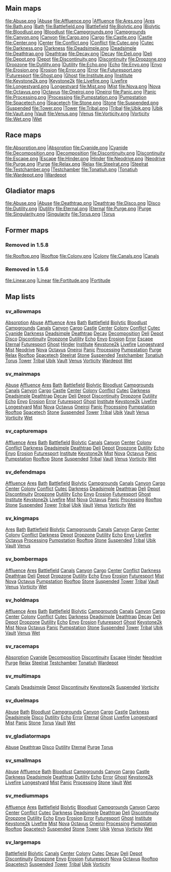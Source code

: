 
==Main maps==

<gallery>
file:Abuse.png |[[Map_Abuse|Abuse]]
file:Affluence.png |[[Map_Affluence|Affluence]]
file:Ares.png |[[Map_Ares|Ares]]
file:Bath.png |[[Map_Bath|Bath]]
file:Battlefield.png |[[Map_Battlefield|Battlefield]]
file:Biolytic.png |[[Map_Biolytic|Biolytic]]
file:Bloodlust.png |[[Map_Bloodlust|Bloodlust]]
file:Campgrounds.png |[[Map_Campgrounds|Campgrounds]]
file:Canyon.png |[[Map_Canyon|Canyon]]
file:Cargo.png |[[Map_Cargo|Cargo]]
file:Castle.png |[[Map_Castle|Castle]]
file:Center.png |[[Map_Center|Center]]
file:Conflict.png |[[Map_Conflict|Conflict]]
file:Cutec.png |[[Map_Cutec|Cutec]]
file:Darkness.png |[[Map_Darkness|Darkness]]
file:Deadsimple.png |[[Map_Deadsimple|Deadsimple]]
file:Deathtrap.png |[[Map_Deathtrap|Deathtrap]]
file:Decay.png |[[Map_Decay|Decay]]
file:Deli.png |[[Map_Deli|Deli]]
file:Depot.png |[[Map_Depot|Depot]]
file:Discontinuity.png |[[Map_Discontinuity|Discontinuity]]
file:Dropzone.png |[[Map_Dropzone|Dropzone]]
file:Dutility.png |[[Map_Dutility|Dutility]]
file:Echo.png |[[Map_Echo|Echo]]
file:Enyo.png |[[Map_Enyo|Enyo]]
file:Erosion.png |[[Map_Erosion|Erosion]]
file:Error.png |[[Map_Error|Error]]
file:Futuresport.png |[[Map_Futuresport|Futuresport]]
file:Ghost.png |[[Map_Ghost|Ghost]]
file:Institute.png |[[Map_Institute|Institute]]
file:Keystone2k.png |[[Map_Keystone2k|Keystone2k]]
file:Livefire.png |[[Map_Livefire|Livefire]]
file:Longestyard.png |[[Map_Longestyard|Longestyard]]
file:Mist.png |[[Map_Mist|Mist]]
file:Nova.png |[[Map_Nova|Nova]]
file:Octavus.png |[[Map_Octavus|Octavus]]
file:Oneiroi.png |[[Map_Oneiroi|Oneiroi]]
file:Panic.png |[[Map_Panic|Panic]]
file:Processing.png |[[Map_Processing|Processing]]
file:Pumpstation.png |[[Map_Pumpstation|Pumpstation]]
file:Spacetech.png |[[Map_Spacetech|Spacetech]]
file:Stone.png |[[Map_Stone|Stone]]
file:Suspended.png |[[Map_Suspended|Suspended]]
file:Tower.png |[[Map_Tower|Tower]]
file:Tribal.png |[[Map_Tribal|Tribal]]
file:Ubik.png |[[Map_Ubik|Ubik]]
file:Vault.png |[[Map_Vault|Vault]]
file:Venus.png |[[Map_Venus|Venus]]
file:Vorticity.png |[[Map_Vorticity|Vorticity]]
file:Wet.png |[[Map_Wet|Wet]]
 </gallery>

==Race maps==
<gallery>
file:Absorption.png |[[Map_Absorption|Absorption]]
file:Cyanide.png |[[Map_Cyanide|Cyanide]]
file:Decomposition.png |[[Map_Decomposition|Decomposition]]
file:Discontinuity.png |[[Map_Discontinuity|Discontinuity]]
file:Escape.png |[[Map_Escape|Escape]]
file:Hinder.png |[[Map_Hinder|Hinder]]
file:Neodrive.png |[[Map_Neodrive|Neodrive]]
file:Purge.png |[[Map_Purge|Purge]]
file:Relax.png |[[Map_Relax|Relax]]
file:Steelrat.png |[[Map_Steelrat|Steelrat]]
file:Testchamber.png |[[Map_Testchamber|Testchamber]]
file:Tonatiuh.png |[[Map_Tonatiuh|Tonatiuh]]
file:Wardepot.png |[[Map_Wardepot|Wardepot]]
 </gallery>

==Gladiator maps==
<gallery>
file:Abuse.png |[[Map_Abuse|Abuse]]
file:Deathtrap.png |[[Map_Deathtrap|Deathtrap]]
file:Disco.png |[[Map_Disco|Disco]]
file:Dutility.png |[[Map_Dutility|Dutility]]
file:Eternal.png |[[Map_Eternal|Eternal]]
file:Purge.png |[[Map_Purge|Purge]]
file:Singularity.png |[[Map_Singularity|Singularity]]
file:Torus.png |[[Map_Torus|Torus]]
 </gallery>

==Former maps==
===Removed in 1.5.8===
<gallery>
file:Rooftop.png |[[Map_Rooftop|Rooftop]]
file:Colony.png |[[Map_Colony|Colony]]
file:Canals.png |[[Map_Canals|Canals]]
</gallery>
===Removed in 1.5.6===
<gallery>
file:Linear.png |[[Map_Linear|Linear]]
file:Fortitude.png |[[Map_Fortitude|Fortitude]]
</gallery>

==Map lists==


===sv_allowmaps===
[[Map_Absorption|Absorption]] [[Map_Abuse|Abuse]] [[Map_Affluence|Affluence]] [[Map_Ares|Ares]] [[Map_Bath|Bath]] [[Map_Battlefield|Battlefield]] [[Map_Biolytic|Biolytic]] [[Map_Bloodlust|Bloodlust]] [[Map_Campgrounds|Campgrounds]] [[Map_Canals|Canals]] [[Map_Canyon|Canyon]] [[Map_Cargo|Cargo]] [[Map_Castle|Castle]] [[Map_Center|Center]] [[Map_Colony|Colony]] [[Map_Conflict|Conflict]] [[Map_Cutec|Cutec]] [[Map_Cyanide|Cyanide]] [[Map_Darkness|Darkness]] [[Map_Deadsimple|Deadsimple]] [[Map_Deathtrap|Deathtrap]] [[Map_Decay|Decay]] [[Map_Decomposition|Decomposition]] [[Map_Deli|Deli]] [[Map_Depot|Depot]] [[Map_Disco|Disco]] [[Map_Discontinuity|Discontinuity]] [[Map_Dropzone|Dropzone]] [[Map_Dutility|Dutility]] [[Map_Echo|Echo]] [[Map_Enyo|Enyo]] [[Map_Erosion|Erosion]] [[Map_Error|Error]] [[Map_Escape|Escape]] [[Map_Eternal|Eternal]] [[Map_Futuresport|Futuresport]] [[Map_Ghost|Ghost]] [[Map_Hinder|Hinder]] [[Map_Institute|Institute]] [[Map_Keystone2k|Keystone2k]] [[Map_Livefire|Livefire]] [[Map_Longestyard|Longestyard]] [[Map_Mist|Mist]] [[Map_Neodrive|Neodrive]] [[Map_Nova|Nova]] [[Map_Octavus|Octavus]] [[Map_Oneiroi|Oneiroi]] [[Map_Panic|Panic]] [[Map_Processing|Processing]] [[Map_Pumpstation|Pumpstation]] [[Map_Purge|Purge]] [[Map_Relax|Relax]] [[Map_Rooftop|Rooftop]] [[Map_Spacetech|Spacetech]] [[Map_Steelrat|Steelrat]] [[Map_Stone|Stone]] [[Map_Suspended|Suspended]] [[Map_Testchamber|Testchamber]] [[Map_Tonatiuh|Tonatiuh]] [[Map_Torus|Torus]] [[Map_Tower|Tower]] [[Map_Tribal|Tribal]] [[Map_Ubik|Ubik]] [[Map_Vault|Vault]] [[Map_Venus|Venus]] [[Map_Vorticity|Vorticity]] [[Map_Wardepot|Wardepot]] [[Map_Wet|Wet]] 
===sv_mainmaps===
[[Map_Abuse|Abuse]] [[Map_Affluence|Affluence]] [[Map_Ares|Ares]] [[Map_Bath|Bath]] [[Map_Battlefield|Battlefield]] [[Map_Biolytic|Biolytic]] [[Map_Bloodlust|Bloodlust]] [[Map_Campgrounds|Campgrounds]] [[Map_Canals|Canals]] [[Map_Canyon|Canyon]] [[Map_Cargo|Cargo]] [[Map_Castle|Castle]] [[Map_Center|Center]] [[Map_Colony|Colony]] [[Map_Conflict|Conflict]] [[Map_Cutec|Cutec]] [[Map_Darkness|Darkness]] [[Map_Deadsimple|Deadsimple]] [[Map_Deathtrap|Deathtrap]] [[Map_Decay|Decay]] [[Map_Deli|Deli]] [[Map_Depot|Depot]] [[Map_Discontinuity|Discontinuity]] [[Map_Dropzone|Dropzone]] [[Map_Dutility|Dutility]] [[Map_Echo|Echo]] [[Map_Enyo|Enyo]] [[Map_Erosion|Erosion]] [[Map_Error|Error]] [[Map_Futuresport|Futuresport]] [[Map_Ghost|Ghost]] [[Map_Institute|Institute]] [[Map_Keystone2k|Keystone2k]] [[Map_Livefire|Livefire]] [[Map_Longestyard|Longestyard]] [[Map_Mist|Mist]] [[Map_Nova|Nova]] [[Map_Octavus|Octavus]] [[Map_Oneiroi|Oneiroi]] [[Map_Panic|Panic]] [[Map_Processing|Processing]] [[Map_Pumpstation|Pumpstation]] [[Map_Rooftop|Rooftop]] [[Map_Spacetech|Spacetech]] [[Map_Stone|Stone]] [[Map_Suspended|Suspended]] [[Map_Tower|Tower]] [[Map_Tribal|Tribal]] [[Map_Ubik|Ubik]] [[Map_Vault|Vault]] [[Map_Venus|Venus]] [[Map_Vorticity|Vorticity]] [[Map_Wet|Wet]] 
===sv_capturemaps===
[[Map_Affluence|Affluence]] [[Map_Ares|Ares]] [[Map_Bath|Bath]] [[Map_Battlefield|Battlefield]] [[Map_Biolytic|Biolytic]] [[Map_Canals|Canals]] [[Map_Canyon|Canyon]] [[Map_Center|Center]] [[Map_Colony|Colony]] [[Map_Conflict|Conflict]] [[Map_Darkness|Darkness]] [[Map_Deadsimple|Deadsimple]] [[Map_Deathtrap|Deathtrap]] [[Map_Deli|Deli]] [[Map_Depot|Depot]] [[Map_Dropzone|Dropzone]] [[Map_Dutility|Dutility]] [[Map_Echo|Echo]] [[Map_Enyo|Enyo]] [[Map_Erosion|Erosion]] [[Map_Futuresport|Futuresport]] [[Map_Institute|Institute]] [[Map_Keystone2k|Keystone2k]] [[Map_Mist|Mist]] [[Map_Nova|Nova]] [[Map_Octavus|Octavus]] [[Map_Panic|Panic]] [[Map_Pumpstation|Pumpstation]] [[Map_Rooftop|Rooftop]] [[Map_Stone|Stone]] [[Map_Suspended|Suspended]] [[Map_Tribal|Tribal]] [[Map_Vault|Vault]] [[Map_Venus|Venus]] [[Map_Vorticity|Vorticity]] [[Map_Wet|Wet]] 
===sv_defendmaps===
[[Map_Affluence|Affluence]] [[Map_Ares|Ares]] [[Map_Bath|Bath]] [[Map_Battlefield|Battlefield]] [[Map_Biolytic|Biolytic]] [[Map_Campgrounds|Campgrounds]] [[Map_Canals|Canals]] [[Map_Canyon|Canyon]] [[Map_Cargo|Cargo]] [[Map_Center|Center]] [[Map_Colony|Colony]] [[Map_Conflict|Conflict]] [[Map_Cutec|Cutec]] [[Map_Darkness|Darkness]] [[Map_Deadsimple|Deadsimple]] [[Map_Deathtrap|Deathtrap]] [[Map_Deli|Deli]] [[Map_Depot|Depot]] [[Map_Discontinuity|Discontinuity]] [[Map_Dropzone|Dropzone]] [[Map_Dutility|Dutility]] [[Map_Echo|Echo]] [[Map_Enyo|Enyo]] [[Map_Erosion|Erosion]] [[Map_Futuresport|Futuresport]] [[Map_Ghost|Ghost]] [[Map_Institute|Institute]] [[Map_Keystone2k|Keystone2k]] [[Map_Livefire|Livefire]] [[Map_Mist|Mist]] [[Map_Nova|Nova]] [[Map_Octavus|Octavus]] [[Map_Panic|Panic]] [[Map_Processing|Processing]] [[Map_Rooftop|Rooftop]] [[Map_Stone|Stone]] [[Map_Suspended|Suspended]] [[Map_Tower|Tower]] [[Map_Tribal|Tribal]] [[Map_Ubik|Ubik]] [[Map_Vault|Vault]] [[Map_Venus|Venus]] [[Map_Vorticity|Vorticity]] [[Map_Wet|Wet]] 
===sv_kingmaps===
[[Map_Ares|Ares]] [[Map_Bath|Bath]] [[Map_Battlefield|Battlefield]] [[Map_Biolytic|Biolytic]] [[Map_Campgrounds|Campgrounds]] [[Map_Canals|Canals]] [[Map_Canyon|Canyon]] [[Map_Cargo|Cargo]] [[Map_Center|Center]] [[Map_Colony|Colony]] [[Map_Conflict|Conflict]] [[Map_Darkness|Darkness]] [[Map_Depot|Depot]] [[Map_Dropzone|Dropzone]] [[Map_Dutility|Dutility]] [[Map_Echo|Echo]] [[Map_Enyo|Enyo]] [[Map_Livefire|Livefire]] [[Map_Octavus|Octavus]] [[Map_Processing|Processing]] [[Map_Pumpstation|Pumpstation]] [[Map_Rooftop|Rooftop]] [[Map_Stone|Stone]] [[Map_Suspended|Suspended]] [[Map_Tribal|Tribal]] [[Map_Ubik|Ubik]] [[Map_Vault|Vault]] [[Map_Venus|Venus]] 
===sv_bombermaps===
[[Map_Affluence|Affluence]] [[Map_Ares|Ares]] [[Map_Battlefield|Battlefield]] [[Map_Canals|Canals]] [[Map_Canyon|Canyon]] [[Map_Cargo|Cargo]] [[Map_Center|Center]] [[Map_Conflict|Conflict]] [[Map_Darkness|Darkness]] [[Map_Deathtrap|Deathtrap]] [[Map_Deli|Deli]] [[Map_Depot|Depot]] [[Map_Dropzone|Dropzone]] [[Map_Dutility|Dutility]] [[Map_Echo|Echo]] [[Map_Enyo|Enyo]] [[Map_Erosion|Erosion]] [[Map_Futuresport|Futuresport]] [[Map_Mist|Mist]] [[Map_Nova|Nova]] [[Map_Octavus|Octavus]] [[Map_Pumpstation|Pumpstation]] [[Map_Rooftop|Rooftop]] [[Map_Stone|Stone]] [[Map_Suspended|Suspended]] [[Map_Tower|Tower]] [[Map_Tribal|Tribal]] [[Map_Vault|Vault]] [[Map_Venus|Venus]] [[Map_Vorticity|Vorticity]] [[Map_Wet|Wet]] 
===sv_holdmaps===
[[Map_Affluence|Affluence]] [[Map_Ares|Ares]] [[Map_Bath|Bath]] [[Map_Battlefield|Battlefield]] [[Map_Biolytic|Biolytic]] [[Map_Campgrounds|Campgrounds]] [[Map_Canals|Canals]] [[Map_Canyon|Canyon]] [[Map_Cargo|Cargo]] [[Map_Center|Center]] [[Map_Colony|Colony]] [[Map_Conflict|Conflict]] [[Map_Cutec|Cutec]] [[Map_Darkness|Darkness]] [[Map_Deadsimple|Deadsimple]] [[Map_Deathtrap|Deathtrap]] [[Map_Decay|Decay]] [[Map_Deli|Deli]] [[Map_Depot|Depot]] [[Map_Dropzone|Dropzone]] [[Map_Dutility|Dutility]] [[Map_Echo|Echo]] [[Map_Enyo|Enyo]] [[Map_Erosion|Erosion]] [[Map_Futuresport|Futuresport]] [[Map_Ghost|Ghost]] [[Map_Keystone2k|Keystone2k]] [[Map_Mist|Mist]] [[Map_Nova|Nova]] [[Map_Octavus|Octavus]] [[Map_Panic|Panic]] [[Map_Pumpstation|Pumpstation]] [[Map_Stone|Stone]] [[Map_Suspended|Suspended]] [[Map_Tower|Tower]] [[Map_Tribal|Tribal]] [[Map_Ubik|Ubik]] [[Map_Vault|Vault]] [[Map_Venus|Venus]] [[Map_Wet|Wet]] 
===sv_racemaps===
[[Map_Absorption|Absorption]] [[Map_Cyanide|Cyanide]] [[Map_Decomposition|Decomposition]] [[Map_Discontinuity|Discontinuity]] [[Map_Escape|Escape]] [[Map_Hinder|Hinder]] [[Map_Neodrive|Neodrive]] [[Map_Purge|Purge]] [[Map_Relax|Relax]] [[Map_Steelrat|Steelrat]] [[Map_Testchamber|Testchamber]] [[Map_Tonatiuh|Tonatiuh]] [[Map_Wardepot|Wardepot]] 
===sv_multimaps===
[[Map_Canals|Canals]] [[Map_Deadsimple|Deadsimple]] [[Map_Depot|Depot]] [[Map_Discontinuity|Discontinuity]] [[Map_Keystone2k|Keystone2k]] [[Map_Suspended|Suspended]] [[Map_Vorticity|Vorticity]] 
===sv_duelmaps===
[[Map_Abuse|Abuse]] [[Map_Bath|Bath]] [[Map_Bloodlust|Bloodlust]] [[Map_Campgrounds|Campgrounds]] [[Map_Canyon|Canyon]] [[Map_Cargo|Cargo]] [[Map_Castle|Castle]] [[Map_Darkness|Darkness]] [[Map_Deadsimple|Deadsimple]] [[Map_Disco|Disco]] [[Map_Dutility|Dutility]] [[Map_Echo|Echo]] [[Map_Error|Error]] [[Map_Eternal|Eternal]] [[Map_Ghost|Ghost]] [[Map_Livefire|Livefire]] [[Map_Longestyard|Longestyard]] [[Map_Mist|Mist]] [[Map_Panic|Panic]] [[Map_Stone|Stone]] [[Map_Torus|Torus]] [[Map_Vault|Vault]] [[Map_Wet|Wet]] 
===sv_gladiatormaps===
[[Map_Abuse|Abuse]] [[Map_Deathtrap|Deathtrap]] [[Map_Disco|Disco]] [[Map_Dutility|Dutility]] [[Map_Eternal|Eternal]] [[Map_Purge|Purge]] [[Map_Torus|Torus]] 
===sv_smallmaps===
[[Map_Abuse|Abuse]] [[Map_Affluence|Affluence]] [[Map_Bath|Bath]] [[Map_Bloodlust|Bloodlust]] [[Map_Campgrounds|Campgrounds]] [[Map_Canyon|Canyon]] [[Map_Cargo|Cargo]] [[Map_Castle|Castle]] [[Map_Darkness|Darkness]] [[Map_Deadsimple|Deadsimple]] [[Map_Deathtrap|Deathtrap]] [[Map_Dutility|Dutility]] [[Map_Echo|Echo]] [[Map_Error|Error]] [[Map_Ghost|Ghost]] [[Map_Keystone2k|Keystone2k]] [[Map_Livefire|Livefire]] [[Map_Longestyard|Longestyard]] [[Map_Mist|Mist]] [[Map_Panic|Panic]] [[Map_Processing|Processing]] [[Map_Stone|Stone]] [[Map_Vault|Vault]] [[Map_Wet|Wet]] 
===sv_mediummaps===
[[Map_Affluence|Affluence]] [[Map_Ares|Ares]] [[Map_Battlefield|Battlefield]] [[Map_Biolytic|Biolytic]] [[Map_Bloodlust|Bloodlust]] [[Map_Campgrounds|Campgrounds]] [[Map_Canyon|Canyon]] [[Map_Cargo|Cargo]] [[Map_Center|Center]] [[Map_Conflict|Conflict]] [[Map_Cutec|Cutec]] [[Map_Darkness|Darkness]] [[Map_Deadsimple|Deadsimple]] [[Map_Deathtrap|Deathtrap]] [[Map_Deli|Deli]] [[Map_Discontinuity|Discontinuity]] [[Map_Dropzone|Dropzone]] [[Map_Dutility|Dutility]] [[Map_Echo|Echo]] [[Map_Enyo|Enyo]] [[Map_Erosion|Erosion]] [[Map_Error|Error]] [[Map_Futuresport|Futuresport]] [[Map_Ghost|Ghost]] [[Map_Institute|Institute]] [[Map_Keystone2k|Keystone2k]] [[Map_Livefire|Livefire]] [[Map_Mist|Mist]] [[Map_Nova|Nova]] [[Map_Octavus|Octavus]] [[Map_Oneiroi|Oneiroi]] [[Map_Processing|Processing]] [[Map_Pumpstation|Pumpstation]] [[Map_Rooftop|Rooftop]] [[Map_Spacetech|Spacetech]] [[Map_Suspended|Suspended]] [[Map_Stone|Stone]] [[Map_Tower|Tower]] [[Map_Ubik|Ubik]] [[Map_Venus|Venus]] [[Map_Vorticity|Vorticity]] [[Map_Wet|Wet]] 
===sv_largemaps===
[[Map_Battlefield|Battlefield]] [[Map_Biolytic|Biolytic]] [[Map_Canals|Canals]] [[Map_Center|Center]] [[Map_Colony|Colony]] [[Map_Cutec|Cutec]] [[Map_Decay|Decay]] [[Map_Deli|Deli]] [[Map_Depot|Depot]] [[Map_Discontinuity|Discontinuity]] [[Map_Dropzone|Dropzone]] [[Map_Enyo|Enyo]] [[Map_Erosion|Erosion]] [[Map_Futuresport|Futuresport]] [[Map_Nova|Nova]] [[Map_Octavus|Octavus]] [[Map_Rooftop|Rooftop]] [[Map_Spacetech|Spacetech]] [[Map_Suspended|Suspended]] [[Map_Tower|Tower]] [[Map_Tribal|Tribal]] [[Map_Ubik|Ubik]] [[Map_Vorticity|Vorticity]]